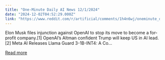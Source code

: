 ```yaml
---
title: "One-Minute Daily AI News 12/1/2024"
date: "2024-12-02T04:52:29.000Z"
link: "https://www.reddit.com/r/artificial/comments/1h4n6wj/oneminute_daily_ai_news_1212024/"
---
```


Elon Musk files injunction against OpenAI to stop its move to become a for-profit company.[1]
 OpenAI’s Altman confident Trump will keep US in AI lead.[2]
 Meta AI Releases Llama Guard 3-1B-INT4: A Co...

[Read more](https://www.reddit.com/r/artificial/comments/1h4n6wj/oneminute_daily_ai_news_1212024/)
